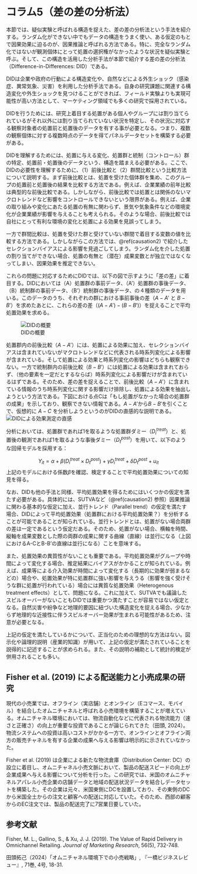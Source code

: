 # コラム5（差の差の分析法） {#causation5}

本節では、疑似実験と呼ばれる構造を捉えた、差の差の分析法という手法を紹介する。ランダム化ができない中でもデータの構造をうまく使い、ある仮定のもとで因果効果に迫るのが、因果推論と呼ばれる方法である。特に、完全なランダム化ではないが観測個体にとって処置の選択権がなかったような状況を疑似実験と呼ぶ。そして、この構造を活用した分析手法が本節で紹介する差の差の分析法（Difference-in-Differences: DID）である。

DIDは企業や政府の行動による構造変化や、自然などによる外生ショック（感染症、異常気象、災害）を利用した分析手法である。自身の研究課題に関連する構造変化や外生ショックを見つけることができれば、フィールド実験よりも実現可能性が高い方法として、マーケティング領域でも多くの研究で採用されている。

DIDを行うためには、研究上着目する処置がある個人やグループには割り当てられているがそれ以外には割り当てられていない状況を特定し、その状況に対応する観察対象者の処置前と処置後のデータを有する事が必要となる。つまり、複数の観察個体に対する複数時点のデータを得てパネルデータセットを構築する必要がある。

DIDを理解するためには、処置に与える変化、処置群と統制（コントロール）群の特定、処置前・処置後のデータという、構造を踏まえる必要がある。ここで、DIDの必要性を理解するために、（1）前後比較と（2）群間比較という比較方法について説明する。まず前後比較とは、処置を受けた個体群を集め、このグループの処置前と処置後の結果を比較する方法である。例えば、企業業績の前年比較は典型的な前後比較である。しかしながら、前後比較では処置とは関係のないマクロトレンドなど影響をコントロールできないという限界がある。例えば、企業の取り組みや変化にあたる処置の有無に関わらず、景気や気象条件などの環境変化が企業業績が影響を与えることも考えられる。そのような場合、前後比較では自社にとって有利な環境の変化と処置による効果を見誤ってしまう。

一方で群間比較は、処置を受けた群と受けていない群間で着目する変数の値を比較する方法である。しかしながらこの方法では、\@ref(causation2) で紹介したセレクションバイアスによる影響を見過ごしてしまう。ランダム化を介した処置の割り当てができない場合、処置の有無と（潜在）成果変数とが独立ではなくなってしまい、因果効果を推定できない。

これらの問題に対応するためにDIDでは、以下の図で示すように「差の差」に着目する。DIDにおいては（A）処置群の事前データ、（A'）処置群の事後データ、（B）統制群の事前データ、（B'）統制群の事後データ、の４種類のデータを用いる。このデータのうち、それぞれの群における事前事後の差（$A-A'$ と $B-B'$）を求めたあとに、これらの差の差（$(A-A')-(B-B')$）を捉えることで平均処置効果を求める。

![DIDの概要](column/DID.png)

処置郡内の前後比較（$A-A'$）には、処置による効果に加え、セレクションバイアスは含まれていないがマクロトレンドなどに代表される時系列変化による影響が含まれている。そして処置による効果と時系列変化の影響はどちらも観察できない。一方で統制群内の前後比較（$B-B'$）には処置による効果は含まれておらず、（他の要素を一定だとするならば）時系列変化による影響だけが含まれているはずである。そのため、差の差を捉えることで、前後比較（$A-A'$）に含まれている情報のうち時系列変化に関する影響だけ排除し、処置による効果を抽出しようという方法である。下図における点Cは「もし処置がなかった場合の処置群の成果」を示しており、観察できない情報である。$A-A'$から$B-B'$を引くことで、仮想的に $A-C$ を分析しようというのがDIDの直感的な説明である。
![DIDによる効果測定の直感](column/DID2.png)


分析においては、処置群であれば1を取るような処置群ダミー（$D^{treat}_{i}$）と、処置後の観測であれば1を取るような事後ダミー（$D^{post}_{t}$）を用いて、以下のような回帰モデルを採用する：

$$
Y_{it}=\alpha+\beta(D^{treat}_{i}\times D^{post}_{t})+\gamma D^{treat}_{i}+\delta D^{post}_{t}+u_{it}
$$
上記のモデルにおける係数$\beta$を確認、検定することで平均処置効果についての知見を得る。

なお、DIDも他の手法と同様、平均処置効果を得るためにはいくつかの仮定を満たす必要がある。具体的には、SUTVAなど（\@ref(causation2) 参照）因果推論に関わる基本的な仮定に加え、並行トレンド（Parallel trend）の仮定を満たす場合、DIDによって平均処置効果（処置群における平均処置効果？）を分析することが可能であることが知られている。並行トレンドとは、処置がない場合両群の差は一定であるという仮定だある。そのため、処置がない場合、横軸を時間、縦軸を成果変数とした際の両群の成果に関する曲線（直線）は並行になる（上図におけるA-CとB-B'の直線は並行になる）ことを意味する。

また、処置効果の異質性がないことも重要である。平均処置効果がグループや時間によって変化する場合、推定結果にバイアスがかかることが知られている。例えば、成果等による介入効果が時間によって変化する（長期的に効果が弱まるなどの）場合や、処置効果が特に処置群に強い影響を与えうる（影響を強く受けそうな群に処置が行われている）場合には異質な処置効果（Heterogenous treatment effects）として、問題になる。これに加えて、SUTVAでも議論したスピルオーバーがないこともDIDでは重要かつ満たすことが容易ではない仮定となる。自然災害や紛争など地理的要因に紐づいた構造変化を捉える場合、少なからず地理的な近接性に伴うスピルオーバー効果が生まれる可能性があるため、注意が必要となる。

上記の仮定を満たしているかについて、正当化のための理想的な方法はない。図示化や論理的説明（産業的知識）が用いて、上記の仮定が満たされていることを説得的に記述することが求められる。また、その説明の補助として統計的検定が併用されることも多い。

## Fisher et al. (2019) による配送能力と小売成果の研究
現代の小売業では、オフライン（実店舗）とオンライン（Eコマース、モバイル）を結合したオムニチャネルと呼ばれる小売環境を構築することが増えている。オムニチャネル環境においては、物流自動化などに代表される物流能力（速さと正確さ）の向上が重要な投資であることが論じられてきた（田頭, 2024）。物流システムへの投資は高いコストがかかる一方で、オンラインとオフライン両方の販売チャネルを有する企業の成果へ与える影響は明示的に示されていなかった。

Fisher et al. (2019) は企業による新たな物流倉庫（Distribution Center: DC）の設立に着目し、オムニチャネル小売文脈において、製品の配送スピードの向上が企業成果へ与える影響について分析を行った。この研究では、米国のオムニチャネルアパレル小売企業の店舗データと地域の配送状況データを結合しデータセットを構築した。その企業は元々、米国東側にDCを設置しており、その東側のDCから米国全土からの注文と顧客への配送に対応していた。そのため、西部の顧客からのEC注文では、製品の配送完了に7営業日要していた。


## 参考文献

Fisher, M. L., Gallino, S., & Xu, J. J. (2019). The Value of Rapid Delivery in Omnichannel Retailing. *Journal of Marketing Research*, 56(5), 732-748.

田頭拓己（2024）「オムニチャネル環境下での小売戦略」, 『一橋ビジネスレビュー』, 71巻, 4号, 18-31.
